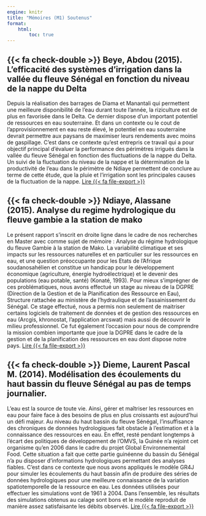 ```yaml
---
engine: knitr
title: "Mémoires (M1) Soutenus"
format: 
    html:
        toc: true
---
```


## {{< fa check-double >}} Beye, Abdou (2015). L’efficacité des systèmes d’irrigation dans la vallée du fleuve Sénégal en fonction du niveau de la nappe du Delta
Depuis la réalisation des barrages de Diama et Manantali qui permettent une meilleure disponibilité de l’eau durant toute l’année, la riziculture est de plus en favorisée dans le Delta. Ce dernier dispose d’un important potentiel de ressources en eau souterraine. Et dans un contexte ou le cout de l’approvisionnement en eau reste élevé, le potentiel en eau souterraine devrait permettre aux paysans de maximiser leurs rendements avec moins de gaspillage. C'est dans ce contexte qu'est entrepris ce travail qui a pour objectif principal d’évaluer la performance des périmètres irrigués dans la vallée du fleuve Sénégal en fonction des fluctuations de la nappe du Delta. Un suivi de la fluctuation du niveau de la nappe et la détermination de la productivité de l'eau dans le périmètre de Ndiaye permettent de conclure au terme de cette étude, que la pluie et l’irrigation sont les principales
causes de la fluctuation de la nappe. [Lire {{< fa file-export >}}](https://emma.cloud.tabdigital.eu/s/JwEboCLbwC9WT5f){target="_blank"} 

## {{< fa check-double >}} Ndiaye, Alassane (2015). Analyse du regime hydrologique du fleuve gambie a la station de mako
Le présent rapport s’inscrit en droite ligne dans le cadre de nos recherches en Master avec comme sujet de mémoire : Analyse du régime hydrologique du fleuve Gambie à la station de Mako. La variabilité climatique et ses impacts sur les ressources naturelles et en particulier sur les ressources en eau, et une question préoccupante pour les Etats de l’Afrique soudanosahélien et constitue un handicap pour le développement économique (agriculture, énergie hydroélectrique) et le devenir des populations (eau potable, santé) (Konaté, 1993). Pour mieux s’imprégner de ces problématiques, nous avons effectué un stage au niveau de la DGPRE (Direction de la Gestion et de la Planification des Ressource en Eau), Structure rattachée au ministère de l’hydraulique et de l’assainissement du Sénégal. Ce stage effectué, nous a permis non seulement de maitriser certains logiciels de traitement de données et de gestion des ressources en eau (Arcgis, khronostat, l’application arcswat) mais aussi de découvrir le milieu professionnel. Ce fut également l’occasion pour nous de comprendre la mission combien importante que joue la DGPRE dans le cadre de la gestion et de la planification des ressources en eau dont dispose notre pays. [Lire {{< fa file-export >}}](https://emma.cloud.tabdigital.eu/s/3Ak5bYSixccifME){target="_blank"}

## {{< fa check-double >}} Dieme, Laurent Pascal M. (2014). Modélisation des écoulements du haut bassin du fleuve Sénégal au pas de temps journalier.
L’eau est la source de toute vie. Ainsi, gérer et maîtriser les ressources en eau pour faire face à des besoins de plus en plus croissants est aujourd’hui un défi majeur. Au niveau du haut bassin du fleuve Sénégal, l’insuffisance des chroniques de données hydrologiques fait obstacle à l’estimation et à la connaissance des ressources en eau. En effet, resté pendant longtemps à l’écart des politiques de développement de l’OMVS, la Guinée n’a rejoint cet organisme qu’en 2006 dans le cadre du projet Global Environnemental Food. Cette situation a fait que cette partie guinéenne du bassin du Sénégal n’a pu disposer d’informations hydrologiques permettant des analyses fiables. C’est dans ce contexte que nous avons appliqués le modèle GR4J pour simuler les écoulements du haut bassin afin de produire des séries de données hydrologiques pour une meilleure connaissance de la variation spatiotemporelle de la ressource en eau. Les données utilisées pour effectuer les simulations vont de 1961 à 2004. Dans l’ensemble, les résultats des simulations obtenus au calage sont bons et le modèle reproduit de manière assez satisfaisante les débits observés. [Lire {{< fa file-export >}}](https://emma.cloud.tabdigital.eu/s/J7zMH6MMmBcW7S5){target="_blank"}